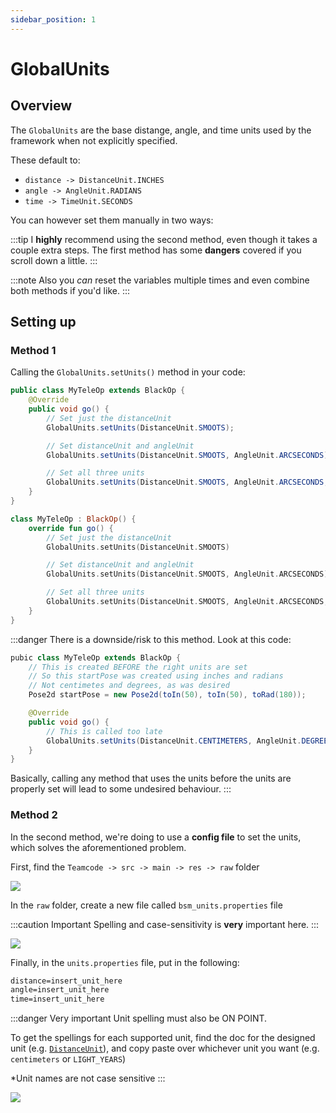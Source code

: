 ```yaml
---
sidebar_position: 1
---
```



# GlobalUnits

## Overview

The `GlobalUnits` are the base distange, angle, and time units used by the framework when not explicitly specified.

These default to:
- `distance -> DistanceUnit.INCHES`
- `angle -> AngleUnit.RADIANS`
- `time -> TimeUnit.SECONDS`

You can however set them manually in two ways:

:::tip
I **highly** recommend using the second method, even though it takes a couple extra steps. The first method has some
**dangers** covered if you scroll down a little.
:::

:::note
Also you *can* reset the variables multiple times and even combine both methods if you'd like.
:::

## Setting up

### Method 1

Calling the `GlobalUnits.setUnits()` method in your code:

<Tabs groupId="programming-language">
<TabItem value="java" label="Java">

  ```java
  public class MyTeleOp extends BlackOp {
      @Override
      public void go() {
          // Set just the distanceUnit
          GlobalUnits.setUnits(DistanceUnit.SMOOTS);

          // Set distanceUnit and angleUnit
          GlobalUnits.setUnits(DistanceUnit.SMOOTS, AngleUnit.ARCSECONDS)

          // Set all three units
          GlobalUnits.setUnits(DistanceUnit.SMOOTS, AngleUnit.ARCSECONDS, TimeUnit.CENTURIES)
      }
  }
  ```

</TabItem>
<TabItem value="kt" label="Kotlin">

  ```kotlin
  class MyTeleOp : BlackOp() {
      override fun go() {
          // Set just the distanceUnit
          GlobalUnits.setUnits(DistanceUnit.SMOOTS)

          // Set distanceUnit and angleUnit
          GlobalUnits.setUnits(DistanceUnit.SMOOTS, AngleUnit.ARCSECONDS)

          // Set all three units
          GlobalUnits.setUnits(DistanceUnit.SMOOTS, AngleUnit.ARCSECONDS, TimeUnit.CENTURIES)
      }
  }
  ```

</TabItem>
</Tabs>

:::danger
There is a downside/risk to this method. Look at this code:
```java
pubic class MyTeleOp extends BlackOp {
    // This is created BEFORE the right units are set
    // So this startPose was created using inches and radians
    // Not centimetes and degrees, as was desired
    Pose2d startPose = new Pose2d(toIn(50), toIn(50), toRad(180));

    @Override
    public void go() {
        // This is called too late
        GlobalUnits.setUnits(DistanceUnit.CENTIMETERS, AngleUnit.DEGREES);
    }
}
```
Basically, calling any method that uses the units before the units are properly set
will lead to some undesired behaviour.
:::

### Method 2

In the second method, we're doing to use a **config file** to set the units, which solves the aforementioned problem.

First, find the `Teamcode -> src -> main -> res -> raw` folder

![](/img/randomassets/global_units1.png)

In the `raw` folder, create a new file called `bsm_units.properties` file

:::caution Important
Spelling and case-sensitivity is **very** important here.
:::

![](/img/randomassets/global_units2.png)

Finally, in the `units.properties` file, put in the following:

```sass
distance=insert_unit_here
angle=insert_unit_here
time=insert_unit_here
```

:::danger Very important
Unit spelling must also be ON POINT.

To get the spellings for each supported unit, find the doc for the designed unit (e.g. [`DistanceUnit`](../etc/units/distance)),
and copy paste over whichever unit you want (e.g. `centimeters` or `LIGHT_YEARS`)

*Unit names are not case sensitive
:::

![](/img/randomassets/global_units3.png)

